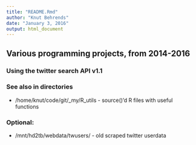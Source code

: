 ```yaml
---
title: "README.Rmd"
author: "Knut Behrends"
date: "January 3, 2016"
output: html_document
---
```

## Various programming projects, from 2014-2016

### Using the twitter search API v1.1
### See also in directories

* /home/knut/code/git/_my/R_utils - source()'d R files with useful functions

### Optional:

* /mnt/hd2tb/webdata/twusers/ - old scraped twitter userdata

